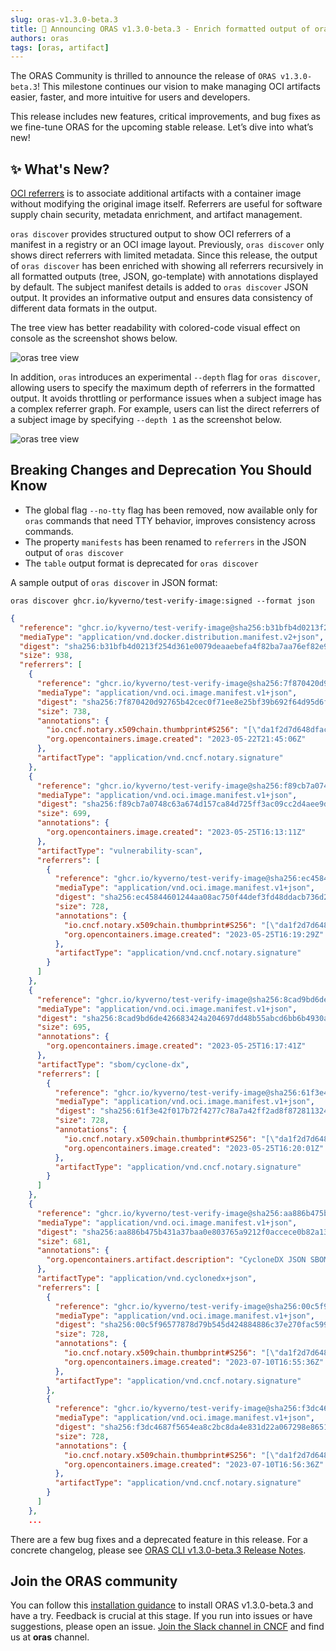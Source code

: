 ```yaml
---
slug: oras-v1.3.0-beta.3
title: 🚀 Announcing ORAS v1.3.0-beta.3 - Enrich formatted output of oras discover
authors: oras
tags: [oras, artifact]
---
```


The ORAS Community is thrilled to announce the release of `ORAS v1.3.0-beta.3`! This milestone continues our vision to make managing OCI artifacts easier, faster, and more intuitive for users and developers.

This release includes new features, critical improvements, and bug fixes as we fine-tune ORAS for the upcoming stable release. Let’s dive into what’s new!

## ✨ What's New?

[OCI referrers](https://oras.land/docs/concepts/reftypes) is to associate additional artifacts with a container image without modifying the original image itself. Referrers are useful for software supply chain security, metadata enrichment, and artifact management.

`oras discover` provides structured output to show OCI referrers of a manifest in a registry or an OCI image layout. Previously, `oras discover` only shows direct referrers with limited metadata. Since this release, the output of `oras discover` has been enriched with showing all referrers recursively in all formatted outputs (tree, JSON, go-template) with annotations displayed by default. The subject manifest details is added to `oras discover` JSON output. It provides an informative output and ensures data consistency of different data formats in the output. 

The tree view has better readability with colored-code visual effect on console as the screenshot shows below.

![oras tree view](./img/oras-discover-tree.jpg)

In addition, `oras` introduces an experimental `--depth` flag for `oras discover`, allowing users to specify the maximum depth of referrers in the formatted output. It avoids throttling or performance issues when a subject image has a complex referrer graph. For example, users can list the direct referrers of a subject image by specifying `--depth 1` as the screenshot below.

![oras tree view](./img/oras-discover-tree-depth.jpg)

## Breaking Changes and Deprecation You Should Know

- The global flag `--no-tty` flag has been removed, now available only for `oras` commands that need TTY behavior, improves consistency across commands.
- The property `manifests` has been renamed to `referrers` in the JSON output of `oras discover`
- The `table` output format is deprecated for `oras discover`

A sample output of `oras discover` in JSON format:

```console
oras discover ghcr.io/kyverno/test-verify-image:signed --format json
```

```json
{
  "reference": "ghcr.io/kyverno/test-verify-image@sha256:b31bfb4d0213f254d361e0079deaaebefa4f82ba7aa76ef82e90b4935ad5b105",
  "mediaType": "application/vnd.docker.distribution.manifest.v2+json",
  "digest": "sha256:b31bfb4d0213f254d361e0079deaaebefa4f82ba7aa76ef82e90b4935ad5b105",
  "size": 938,
  "referrers": [
    {
      "reference": "ghcr.io/kyverno/test-verify-image@sha256:7f870420d92765b42cec0f71ee8e25bf39b692f64d95d6f6607e9e6e54300265",
      "mediaType": "application/vnd.oci.image.manifest.v1+json",
      "digest": "sha256:7f870420d92765b42cec0f71ee8e25bf39b692f64d95d6f6607e9e6e54300265",
      "size": 738,
      "annotations": {
        "io.cncf.notary.x509chain.thumbprint#S256": "[\"da1f2d7d648dfacc7ebd59f98a9f35c753c331d80ca4280bb94060f4af4a5357\"]",
        "org.opencontainers.image.created": "2023-05-22T21:45:06Z"
      },
      "artifactType": "application/vnd.cncf.notary.signature"
    },
    {
      "reference": "ghcr.io/kyverno/test-verify-image@sha256:f89cb7a0748c63a674d157ca84d725ff3ac09cc2d4aee9d0ec4315e0fe92a5fd",
      "mediaType": "application/vnd.oci.image.manifest.v1+json",
      "digest": "sha256:f89cb7a0748c63a674d157ca84d725ff3ac09cc2d4aee9d0ec4315e0fe92a5fd",
      "size": 699,
      "annotations": {
        "org.opencontainers.image.created": "2023-05-25T16:13:11Z"
      },
      "artifactType": "vulnerability-scan",
      "referrers": [
        {
          "reference": "ghcr.io/kyverno/test-verify-image@sha256:ec45844601244aa08ac750f44def3fd48ddacb736d26b83dde9f5d8ac646c2f3",
          "mediaType": "application/vnd.oci.image.manifest.v1+json",
          "digest": "sha256:ec45844601244aa08ac750f44def3fd48ddacb736d26b83dde9f5d8ac646c2f3",
          "size": 728,
          "annotations": {
            "io.cncf.notary.x509chain.thumbprint#S256": "[\"da1f2d7d648dfacc7ebd59f98a9f35c753c331d80ca4280bb94060f4af4a5357\"]",
            "org.opencontainers.image.created": "2023-05-25T16:19:29Z"
          },
          "artifactType": "application/vnd.cncf.notary.signature"
        }
      ]
    },
    {
      "reference": "ghcr.io/kyverno/test-verify-image@sha256:8cad9bd6de426683424a204697dd48b55abcd6bb6b4930ad9d8ade99ae165414",
      "mediaType": "application/vnd.oci.image.manifest.v1+json",
      "digest": "sha256:8cad9bd6de426683424a204697dd48b55abcd6bb6b4930ad9d8ade99ae165414",
      "size": 695,
      "annotations": {
        "org.opencontainers.image.created": "2023-05-25T16:17:41Z"
      },
      "artifactType": "sbom/cyclone-dx",
      "referrers": [
        {
          "reference": "ghcr.io/kyverno/test-verify-image@sha256:61f3e42f017b72f4277c78a7a42ff2ad8f872811324cd984830dfaeb4030c322",
          "mediaType": "application/vnd.oci.image.manifest.v1+json",
          "digest": "sha256:61f3e42f017b72f4277c78a7a42ff2ad8f872811324cd984830dfaeb4030c322",
          "size": 728,
          "annotations": {
            "io.cncf.notary.x509chain.thumbprint#S256": "[\"da1f2d7d648dfacc7ebd59f98a9f35c753c331d80ca4280bb94060f4af4a5357\"]",
            "org.opencontainers.image.created": "2023-05-25T16:20:01Z"
          },
          "artifactType": "application/vnd.cncf.notary.signature"
        }
      ]
    },
    {
      "reference": "ghcr.io/kyverno/test-verify-image@sha256:aa886b475b431a37baa0e803765a9212f0accece0b82a131ebafd43ea78fa1f8",
      "mediaType": "application/vnd.oci.image.manifest.v1+json",
      "digest": "sha256:aa886b475b431a37baa0e803765a9212f0accece0b82a131ebafd43ea78fa1f8",
      "size": 681,
      "annotations": {
        "org.opencontainers.artifact.description": "CycloneDX JSON SBOM"
      },
      "artifactType": "application/vnd.cyclonedx+json",
      "referrers": [
        {
          "reference": "ghcr.io/kyverno/test-verify-image@sha256:00c5f96577878d79b545d424884886c37e270fac5996f17330d77a01a96801eb",
          "mediaType": "application/vnd.oci.image.manifest.v1+json",
          "digest": "sha256:00c5f96577878d79b545d424884886c37e270fac5996f17330d77a01a96801eb",
          "size": 728,
          "annotations": {
            "io.cncf.notary.x509chain.thumbprint#S256": "[\"da1f2d7d648dfacc7ebd59f98a9f35c753c331d80ca4280bb94060f4af4a5357\"]",
            "org.opencontainers.image.created": "2023-07-10T16:55:36Z"
          },
          "artifactType": "application/vnd.cncf.notary.signature"
        },
        {
          "reference": "ghcr.io/kyverno/test-verify-image@sha256:f3dc4687f5654ea8c2bc8da4e831d22a067298e8651fb59d55565dee58e94e2d",
          "mediaType": "application/vnd.oci.image.manifest.v1+json",
          "digest": "sha256:f3dc4687f5654ea8c2bc8da4e831d22a067298e8651fb59d55565dee58e94e2d",
          "size": 728,
          "annotations": {
            "io.cncf.notary.x509chain.thumbprint#S256": "[\"da1f2d7d648dfacc7ebd59f98a9f35c753c331d80ca4280bb94060f4af4a5357\"]",
            "org.opencontainers.image.created": "2023-07-10T16:56:36Z"
          },
          "artifactType": "application/vnd.cncf.notary.signature"
        }
      ]
    },
    ...
```

There are a few bug fixes and a deprecated feature in this release. For a concrete changelog, please see [ORAS CLI v1.3.0-beta.3 Release Notes](https://github.com/oras-project/oras/releases/tag/https://github.com/oras-project/oras/releases/tag/v1.3.0-beta.3).

## Join the ORAS community

You can follow this [installation guidance](https://oras.land/docs/1.3.0-beta/installation) to install ORAS v1.3.0-beta.3 and have a try.
Feedback is crucial at this stage. If you run into issues or have suggestions, please open an issue. [Join the Slack channel in CNCF](https://slack.cncf.io/) and find us at **oras** channel.
